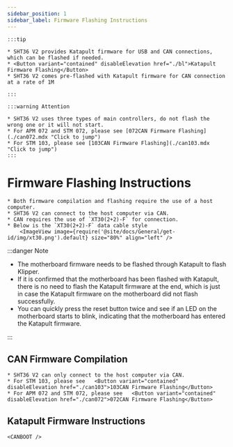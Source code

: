 ```yaml
---
sidebar_position: 1
sidebar_label: Firmware Flashing Instructions
---
```







    :::tip

    * SHT36 V2 provides Katapult firmware for USB and CAN connections, which can be flashed if needed.
    * <Button variant="contained" disableElevation href="./bl">Katapult Firmware Flashing</Button>
    * SHT36 V2 comes pre-flashed with Katapult firmware for CAN connection at a rate of 1M

    :::

    :::warning Attention

    * SHT36 V2 uses three types of main controllers, do not flash the wrong one or it will not start.
    * For APM 072 and STM 072, please see [072CAN Firmware Flashing](./can072.mdx "Click to jump")
    * For STM 103, please see [103CAN Firmware Flashing](./can103.mdx "Click to jump")
    :::


# Firmware Flashing Instructions

    * Both firmware compilation and flashing require the use of a host computer.
    * SHT36 V2 can connect to the host computer via CAN.
    * CAN requires the use of `XT30(2+2)-F` for connection.
    * Below is the `XT30(2+2)-F` data cable style
        <ImageView image={require('@site/docs/General/get-id/img/xt30.png').default} size="80%" align="left" />

:::danger Note

* The motherboard firmware needs to be flashed through Katapult to flash Klipper.
* If it is confirmed that the motherboard has been flashed with Katapult, there is no need to flash the Katapult firmware at the end, which is just in case the Katapult firmware on the motherboard did not flash successfully.
* You can quickly press the reset button twice and see if an LED on the motherboard starts to blink, indicating that the motherboard has entered the Katapult firmware.

:::

## CAN Firmware Compilation

    * SHT36 V2 can only connect to the host computer via CAN.
    * For STM 103, please see   <Button variant="contained" disableElevation href="./can103">103CAN Firmware Flashing</Button>
    * For APM 072 and STM 072, please see   <Button variant="contained" disableElevation href="./can072">072CAN Firmware Flashing</Button>

## Katapult Firmware Instructions

    <CANBOOT />
